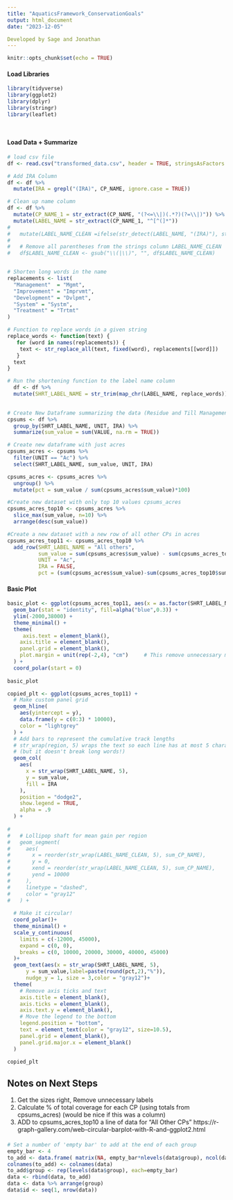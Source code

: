 ```yaml
---
title: "AquaticsFramework_ConservationGoals"
output: html_document
date: "2023-12-05"

Developed by Sage and Jonathan
---
```


```r
knitr::opts_chunk$set(echo = TRUE)

```

#### Load Libraries
```r
library(tidyverse)
library(ggplot2)
library(dplyr)
library(stringr)
library(leaflet)




```

#### Load Data + Summarize
```r
# load csv file
df <- read.csv("transformed_data.csv", header = TRUE, stringsAsFactors = FALSE)

# Add IRA Column
df <- df %>%
  mutate(IRA = grepl("(IRA)", CP_NAME, ignore.case = TRUE))

# Clean up name column
df <- df %>%
  mutate(CP_NAME_1 = str_extract(CP_NAME, "(?<=\\|)(.*?)(?=\\|)")) %>%
  mutate(LABEL_NAME = str_extract(CP_NAME_1, "^[^(]*"))
# 
#   mutate(LABEL_NAME_CLEAN =ifelse(str_detect(LABEL_NAME, "(IRA)"), str_replace(LABEL_NAME, "(IRA)", ""), LABEL_NAME))
# 
#   # Remove all parentheses from the strings column LABEL_NAME_CLEAN 
#   df$LABEL_NAME_CLEAN <- gsub("\\(|\\)", "", df$LABEL_NAME_CLEAN)


# Shorten long words in the name
replacements <- list(
  "Management"  = "Mgmt",
  "Improvement" = "Imprvmt",
  "Development" = "Dvlpmt",
  "System" = "Systm",
  "Treatment" = "Trtmt"
)

# Function to replace words in a given string
replace_words <- function(text) {
   for (word in names(replacements)) {
    text <- str_replace_all(text, fixed(word), replacements[[word]])
   }
  text
}

# Run the shortening function to the label name column
  df <- df %>%
  mutate(SHRT_LABEL_NAME = str_trim(map_chr(LABEL_NAME, replace_words)))
  

# Create New Dataframe summarizing the data (Residue and Till Management were collapsed into one category (no till / reduced till))
cpsums <- df %>%
  group_by(SHRT_LABEL_NAME, UNIT, IRA) %>%
  summarize(sum_value = sum(VALUE, na.rm = TRUE)) 

# Create new dataframe with just acres
cpsums_acres <- cpsums %>%
  filter(UNIT == "Ac") %>%
  select(SHRT_LABEL_NAME, sum_value, UNIT, IRA)

cpsums_acres <- cpsums_acres %>%
  ungroup() %>%
  mutate(pct = sum_value / sum(cpsums_acres$sum_value)*100)

#Create new dataset with only top 10 values cpsums_acres
cpsums_acres_top10 <- cpsums_acres %>%
  slice_max(sum_value, n=10) %>%
  arrange(desc(sum_value))

#Create a new dataset with a new row of all other CPs in acres
cpsums_acres_top11 <- cpsums_acres_top10 %>%
  add_row(SHRT_LABEL_NAME = "All others",
          sum_value = sum(cpsums_acres$sum_value) - sum(cpsums_acres_top10$sum_value),
          UNIT = "Ac",
          IRA = FALSE,
          pct = (sum(cpsums_acres$sum_value)-sum(cpsums_acres_top10$sum_value)) / sum(cpsums_acres$sum_value) *100)

```


#### Basic Plot
```r
basic_plot <- ggplot(cpsums_acres_top11, aes(x = as.factor(SHRT_LABEL_NAME), y = sum_value)) +
  geom_bar(stat = "identity", fill=alpha("blue",0.3)) +
  ylim(-2000,38000) +
  theme_minimal() + 
  theme( 
     axis.text = element_blank(),
    axis.title = element_blank(),
    panel.grid = element_blank(),
    plot.margin = unit(rep(-2,4), "cm")     # This remove unnecessary margin around plot
  ) +
  coord_polar(start = 0)
    
basic_plot
```



```r

copied_plt <- ggplot(cpsums_acres_top11) +
  # Make custom panel grid
  geom_hline(
    aes(yintercept = y), 
    data.frame(y = c(0:3) * 10000),
    color = "lightgrey"
  ) + 
  # Add bars to represent the cumulative track lengths
  # str_wrap(region, 5) wraps the text so each line has at most 5 characters
  # (but it doesn't break long words!)
  geom_col(
    aes(
      x = str_wrap(SHRT_LABEL_NAME, 5),
      y = sum_value,
      fill = IRA
    ),
    position = "dodge2",
    show.legend = TRUE,
    alpha = .9
  ) +
  
# 
#   # Lollipop shaft for mean gain per region
#   geom_segment(
#     aes(
#       x = reorder(str_wrap(LABEL_NAME_CLEAN, 5), sum_CP_NAME),
#       y = 0,
#       xend = reorder(str_wrap(LABEL_NAME_CLEAN, 5), sum_CP_NAME),
#       yend = 10000
#     ),
#     linetype = "dashed",
#     color = "gray12"
#   ) + 
  
  # Make it circular!
  coord_polar()+
  theme_minimal() +
  scale_y_continuous(
    limits = c(-12000, 45000),
    expand = c(0, 0),
    breaks = c(0, 10000, 20000, 30000, 40000, 45000)
  )+
  geom_text(aes(x = str_wrap(SHRT_LABEL_NAME, 5),
      y = sum_value,label=paste(round(pct,2),"%")), 
      nudge_y = 1, size = 3,color = "gray12")+
  theme(
    # Remove axis ticks and text
    axis.title = element_blank(),
    axis.ticks = element_blank(),
    axis.text.y = element_blank(),
    # Move the legend to the bottom
    legend.position = "bottom",
    text = element_text(color = "gray12", size=10.5),
    panel.grid = element_blank(),
    panel.grid.major.x = element_blank()
  )

copied_plt
```

## Notes on Next Steps
1. Get the sizes right, Remove unnecessary labels 
2. Calculate % of total coverage for each CP (using totals from cpsums_acres) (would be nice if this was a column)
3. ADD to cpsums_acres_top10 a line of data for "All Other CPs" 
https://r-graph-gallery.com/web-circular-barplot-with-R-and-ggplot2.html


####
```r
# Set a number of 'empty bar' to add at the end of each group
empty_bar <- 4
to_add <- data.frame( matrix(NA, empty_bar*nlevels(data$group), ncol(data)) )
colnames(to_add) <- colnames(data)
to_add$group <- rep(levels(data$group), each=empty_bar)
data <- rbind(data, to_add)
data <- data %>% arrange(group)
data$id <- seq(1, nrow(data))



```

